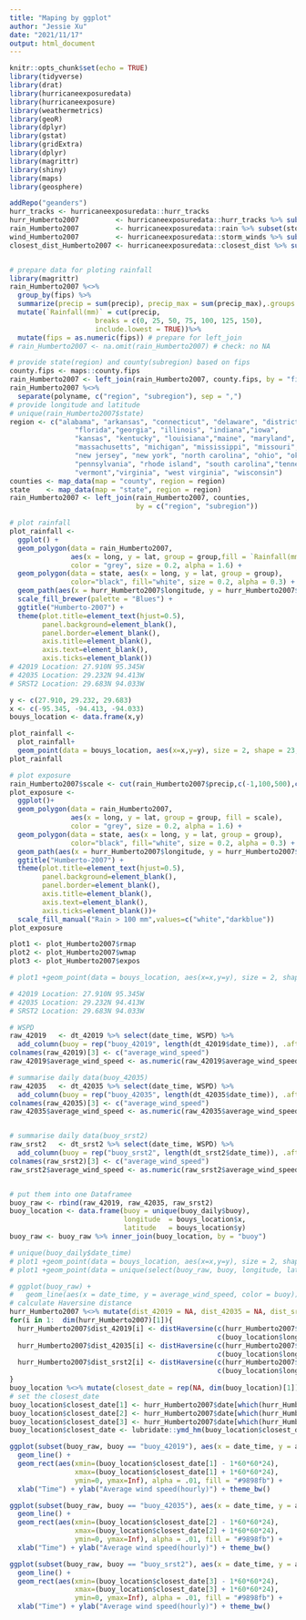 ```yaml
---
title: "Maping by ggplot"
author: "Jessie Xu"
date: "2021/11/17"
output: html_document
---
```


```r
knitr::opts_chunk$set(echo = TRUE)
library(tidyverse)
library(drat)
library(hurricaneexposuredata)
library(hurricaneexposure)
library(weathermetrics)
library(geoR)
library(dplyr)
library(gstat)
library(gridExtra)
library(dplyr)
library(magrittr)
library(shiny)
library(maps)
library(geosphere)
```

```r
addRepo("geanders")
hurr_tracks <- hurricaneexposuredata::hurr_tracks
hurr_Humberto2007         <- hurricaneexposuredata::hurr_tracks %>% subset(storm_id == "Humberto-2007")
rain_Humberto2007         <- hurricaneexposuredata::rain %>% subset(storm_id == "Humberto-2007")
wind_Humberto2007         <- hurricaneexposuredata::storm_winds %>% subset(storm_id == "Humberto-2007")
closest_dist_Humberto2007 <- hurricaneexposuredata::closest_dist %>% subset(storm_id == "Humberto-2007")


# prepare data for ploting rainfall 
library(magrittr)
rain_Humberto2007 %<>% 
  group_by(fips) %>% 
  summarize(precip = sum(precip), precip_max = sum(precip_max),.groups = "keep")%>%
  mutate(`Rainfall(mm)` = cut(precip, 
                     breaks = c(0, 25, 50, 75, 100, 125, 150),
                     include.lowest = TRUE))%>%
  mutate(fips = as.numeric(fips)) # prepare for left_join
# rain_Humberto2007 <- na.omit(rain_Humberto2007) # check: no NA

# provide state(region) and county(subregion) based on fips
county.fips <- maps::county.fips
rain_Humberto2007 <- left_join(rain_Humberto2007, county.fips, by = "fips")
rain_Humberto2007 %<>% 
  separate(polyname, c("region", "subregion"), sep = ",")
# provide longitude and latitude 
# unique(rain_Humberto2007$state)
region <- c("alabama", "arkansas", "connecticut", "delaware", "district of columbia",
                "florida","georgia", "illinois", "indiana","iowa", 
                "kansas", "kentucky", "louisiana","maine", "maryland",
                "massachusetts", "michigan", "mississippi", "missouri","new hampshire", 
                "new jersey", "new york", "north carolina", "ohio", "oklahoma", 
                "pennsylvania", "rhode island", "south carolina","tennessee", "texas",
                "vermont","virginia", "west virginia", "wisconsin")  
counties <- map_data(map = "county", region = region)
state    <- map_data(map = "state", region = region)
rain_Humberto2007 <- left_join(rain_Humberto2007, counties, 
                               by = c("region", "subregion"))

```

```r
# plot rainfall
plot_rainfall <-
  ggplot() + 
  geom_polygon(data = rain_Humberto2007, 
               aes(x = long, y = lat, group = group,fill = `Rainfall(mm)`), 
               color = "grey", size = 0.2, alpha = 1.6) + 
  geom_polygon(data = state, aes(x = long, y = lat, group = group),
               color="black", fill="white", size = 0.2, alpha = 0.3) +
  geom_path(aes(x = hurr_Humberto2007$longitude, y = hurr_Humberto2007$latitude), color = "red4") +
  scale_fill_brewer(palette = "Blues") +
  ggtitle("Humberto-2007") +
  theme(plot.title=element_text(hjust=0.5),
        panel.background=element_blank(),
        panel.border=element_blank(),
        axis.title=element_blank(),
        axis.text=element_blank(),
        axis.ticks=element_blank())
# 42019 Location: 27.910N 95.345W
# 42035 Location: 29.232N 94.413W
# SRST2 Location: 29.683N 94.033W

y <- c(27.910, 29.232, 29.683) 
x <- c(-95.345, -94.413, -94.033)
bouys_location <- data.frame(x,y)

plot_rainfall <- 
  plot_rainfall+
  geom_point(data = bouys_location, aes(x=x,y=y), size = 2, shape = 23,  fill = "yellow")
plot_rainfall

# plot exposure
rain_Humberto2007$scale <- cut(rain_Humberto2007$precip,c(-1,100,500),c("Unexposed","Exposed"),ordered_result = T)
plot_exposure <- 
  ggplot()+
  geom_polygon(data = rain_Humberto2007, 
               aes(x = long, y = lat, group = group, fill = scale), 
               color = "grey", size = 0.2, alpha = 1.6) + 
  geom_polygon(data = state, aes(x = long, y = lat, group = group),
               color="black", fill="white", size = 0.2, alpha = 0.3) +
  geom_path(aes(x = hurr_Humberto2007$longitude, y = hurr_Humberto2007$latitude), color = "red4") +
  ggtitle("Humberto-2007") +
  theme(plot.title=element_text(hjust=0.5),
        panel.background=element_blank(),
        panel.border=element_blank(),
        axis.title=element_blank(),
        axis.text=element_blank(),
        axis.ticks=element_blank())+
  scale_fill_manual("Rain > 100 mm",values=c("white","darkblue"))
plot_exposure
```

```r
plot1 <- plot_Humberto2007$rmap
plot2 <- plot_Humberto2007$wmap
plot3 <- plot_Humberto2007$expos

# plot1 +geom_point(data = bouys_location, aes(x=x,y=y), size = 2, shape = 23,  fill = "yellow")

# 42019 Location: 27.910N 95.345W
# 42035 Location: 29.232N 94.413W
# SRST2 Location: 29.683N 94.033W

# WSPD
raw_42019   <- dt_42019 %>% select(date_time, WSPD) %>% 
  add_column(buoy = rep("buoy_42019", length(dt_42019$date_time)), .after = 0)
colnames(raw_42019)[3] <- c("average_wind_speed")
raw_42019$average_wind_speed <- as.numeric(raw_42019$average_wind_speed)

# summarise daily data(buoy_42035)
raw_42035   <- dt_42035 %>% select(date_time, WSPD) %>% 
  add_column(buoy = rep("buoy_42035", length(dt_42035$date_time)), .after = 0)
colnames(raw_42035)[3] <- c("average_wind_speed")
raw_42035$average_wind_speed <- as.numeric(raw_42035$average_wind_speed)


# summarise daily data(buoy_srst2)
raw_srst2   <- dt_srst2 %>% select(date_time, WSPD) %>% 
  add_column(buoy = rep("buoy_srst2", length(dt_srst2$date_time)), .after = 0)
colnames(raw_srst2)[3] <- c("average_wind_speed")
raw_srst2$average_wind_speed <- as.numeric(raw_srst2$average_wind_speed )


# put them into one Dataframee
buoy_raw <- rbind(raw_42019, raw_42035, raw_srst2)
buoy_location <- data.frame(buoy = unique(buoy_daily$buoy), 
                            longitude  = bouys_location$x, 
                            latitude   = bouys_location$y)
buoy_raw <- buoy_raw %>% inner_join(buoy_location, by = "buoy")

# unique(buoy_daily$date_time)
# plot1 +geom_point(data = bouys_location, aes(x=x,y=y), size = 2, shape = 23,  fill = "yellow")
# plot1 +geom_point(data = unique(select(buoy_raw, buoy, longitude, latitude)), aes(x = longitude,y = latitude),  size = 2, shape = 23,  fill = "yellow")
```

```r
# ggplot(buoy_raw) + 
#   geom_line(aes(x = date_time, y = average_wind_speed, color = buoy))
# calculate Haversine distance
hurr_Humberto2007 %<>% mutate(dist_42019 = NA, dist_42035 = NA, dist_srst2 = NA)
for(i in 1:  dim(hurr_Humberto2007)[1]){
  hurr_Humberto2007$dist_42019[i] <- distHaversine(c(hurr_Humberto2007$longitude[i], hurr_Humberto2007$latitude[i]), 
                                                   c(buoy_location$longitude[1], buoy_location$latitude[1]), r=6378137)
  hurr_Humberto2007$dist_42035[i] <- distHaversine(c(hurr_Humberto2007$longitude[i], hurr_Humberto2007$latitude[i]),
                                                   c(buoy_location$longitude[2], buoy_location$latitude[2]), r=6378137)
  hurr_Humberto2007$dist_srst2[i] <- distHaversine(c(hurr_Humberto2007$longitude[i], hurr_Humberto2007$latitude[i]),
                                                   c(buoy_location$longitude[3], buoy_location$latitude[3]), r=6378137)
}
buoy_location %<>% mutate(closest_date = rep(NA, dim(buoy_location)[1]))
# set the closest_date
buoy_location$closest_date[1] <- hurr_Humberto2007$date[which(hurr_Humberto2007$dist_42019 == min(hurr_Humberto2007$dist_42019))] 
buoy_location$closest_date[2] <- hurr_Humberto2007$date[which(hurr_Humberto2007$dist_42035 == min(hurr_Humberto2007$dist_42035))] 
buoy_location$closest_date[3] <- hurr_Humberto2007$date[which(hurr_Humberto2007$dist_srst2 == min(hurr_Humberto2007$dist_srst2))] 
buoy_location$closest_date <- lubridate::ymd_hm(buoy_location$closest_date)

ggplot(subset(buoy_raw, buoy == "buoy_42019"), aes(x = date_time, y = average_wind_speed)) + 
  geom_line() + 
  geom_rect(aes(xmin=(buoy_location$closest_date[1] - 1*60*60*24), 
                xmax=(buoy_location$closest_date[1] + 1*60*60*24),
                ymin=0, ymax=Inf), alpha = .01, fill = "#9898fb") + 
  xlab("Time") + ylab("Average wind speed(hourly)") + theme_bw()

ggplot(subset(buoy_raw, buoy == "buoy_42035"), aes(x = date_time, y = average_wind_speed)) + 
  geom_line() + 
  geom_rect(aes(xmin=(buoy_location$closest_date[2] - 1*60*60*24), 
                xmax=(buoy_location$closest_date[2] + 1*60*60*24),
                ymin=0, ymax=Inf), alpha = .01, fill = "#9898fb") + 
  xlab("Time") + ylab("Average wind speed(hourly)") + theme_bw()

ggplot(subset(buoy_raw, buoy == "buoy_srst2"), aes(x = date_time, y = average_wind_speed)) + 
  geom_line() + 
  geom_rect(aes(xmin=(buoy_location$closest_date[3] - 1*60*60*24), 
                xmax=(buoy_location$closest_date[3] + 1*60*60*24),
                ymin=0, ymax=Inf), alpha = .01, fill = "#9898fb") + 
  xlab("Time") + ylab("Average wind speed(hourly)") + theme_bw()

```
